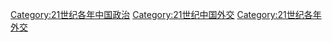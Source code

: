 [[Category:21世纪各年中国政治|Category:21世纪各年中国政治]]
[[Category:21世纪中国外交|Category:21世纪中国外交]]
[[Category:21世纪各年外交|Category:21世纪各年外交]]